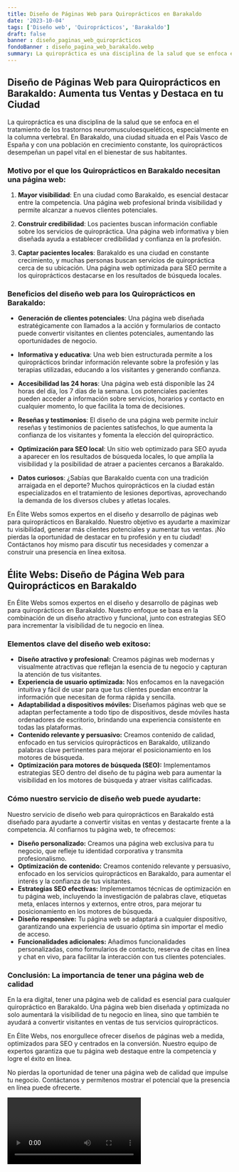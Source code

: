 ```yaml
---
title: Diseño de Páginas Web para Quiroprácticos en Barakaldo
date: '2023-10-04'
tags: ['Diseño web', 'Quiroprácticos', 'Barakaldo']
draft: false
banner : diseño_paginas_web_quiroprácticos
fondoBanner : diseño_pagina_web_barakaldo.webp
summary: La quiropráctica es una disciplina de la salud que se enfoca en el tratamiento de los trastornos neuromusculoesqueléticos, especialmente en la columna vertebral. En Barakaldo, una ciudad situada en el País Vasco de España y con una población en crecimiento constante, los quiroprácticos desempeñan un papel vital en el bienestar de sus habitantes.
---
```


## Diseño de Páginas Web para Quiroprácticos en Barakaldo: Aumenta tus Ventas y Destaca en tu Ciudad

La quiropráctica es una disciplina de la salud que se enfoca en el tratamiento de los trastornos neuromusculoesqueléticos, especialmente en la columna vertebral. En Barakaldo, una ciudad situada en el País Vasco de España y con una población en crecimiento constante, los quiroprácticos desempeñan un papel vital en el bienestar de sus habitantes.

### Motivo por el que los Quiroprácticos en Barakaldo necesitan una página web:

1. **Mayor visibilidad**: En una ciudad como Barakaldo, es esencial destacar entre la competencia. Una página web profesional brinda visibilidad y permite alcanzar a nuevos clientes potenciales.

2. **Construir credibilidad**: Los pacientes buscan información confiable sobre los servicios de quiropráctica. Una página web informativa y bien diseñada ayuda a establecer credibilidad y confianza en la profesión.

3. **Captar pacientes locales**: Barakaldo es una ciudad en constante crecimiento, y muchas personas buscan servicios de quiropráctica cerca de su ubicación. Una página web optimizada para SEO permite a los quiroprácticos destacarse en los resultados de búsqueda locales.

### Beneficios del diseño web para los Quiroprácticos en Barakaldo:

- **Generación de clientes potenciales**: Una página web diseñada estratégicamente con llamados a la acción y formularios de contacto puede convertir visitantes en clientes potenciales, aumentando las oportunidades de negocio.

- **Informativa y educativa**: Una web bien estructurada permite a los quiroprácticos brindar información relevante sobre la profesión y las terapias utilizadas, educando a los visitantes y generando confianza.

- **Accesibilidad las 24 horas**: Una página web está disponible las 24 horas del día, los 7 días de la semana. Los potenciales pacientes pueden acceder a información sobre servicios, horarios y contacto en cualquier momento, lo que facilita la toma de decisiones.

- **Reseñas y testimonios**: El diseño de una página web permite incluir reseñas y testimonios de pacientes satisfechos, lo que aumenta la confianza de los visitantes y fomenta la elección del quiropráctico.

- **Optimización para SEO local**: Un sitio web optimizado para SEO ayuda a aparecer en los resultados de búsqueda locales, lo que amplía la visibilidad y la posibilidad de atraer a pacientes cercanos a Barakaldo.

- **Datos curiosos**: ¿Sabías que Barakaldo cuenta con una tradición arraigada en el deporte? Muchos quiroprácticos en la ciudad están especializados en el tratamiento de lesiones deportivas, aprovechando la demanda de los diversos clubes y atletas locales.

En Élite Webs somos expertos en el diseño y desarrollo de páginas web para quiroprácticos en Barakaldo. Nuestro objetivo es ayudarte a maximizar tu visibilidad, generar más clientes potenciales y aumentar tus ventas. ¡No pierdas la oportunidad de destacar en tu profesión y en tu ciudad! Contáctanos hoy mismo para discutir tus necesidades y comenzar a construir una presencia en línea exitosa.

<GifSeo />

<Cta />

## Élite Webs: Diseño de Página Web para Quiroprácticos en Barakaldo

En Élite Webs somos expertos en el diseño y desarrollo de páginas web para quiroprácticos en Barakaldo. Nuestro enfoque se basa en la combinación de un diseño atractivo y funcional, junto con estrategias SEO para incrementar la visibilidad de tu negocio en línea. 

### Elementos clave del diseño web exitoso:

- **Diseño atractivo y profesional:** Creamos páginas web modernas y visualmente atractivas que reflejan la esencia de tu negocio y capturan la atención de tus visitantes.
- **Experiencia de usuario optimizada:** Nos enfocamos en la navegación intuitiva y fácil de usar para que tus clientes puedan encontrar la información que necesitan de forma rápida y sencilla.
- **Adaptabilidad a dispositivos móviles:** Diseñamos páginas web que se adaptan perfectamente a todo tipo de dispositivos, desde móviles hasta ordenadores de escritorio, brindando una experiencia consistente en todas las plataformas.
- **Contenido relevante y persuasivo:** Creamos contenido de calidad, enfocado en tus servicios quiroprácticos en Barakaldo, utilizando palabras clave pertinentes para mejorar el posicionamiento en los motores de búsqueda.
- **Optimización para motores de búsqueda (SEO):** Implementamos estrategias SEO dentro del diseño de tu página web para aumentar la visibilidad en los motores de búsqueda y atraer visitas calificadas. 

### Cómo nuestro servicio de diseño web puede ayudarte:

Nuestro servicio de diseño web para quiroprácticos en Barakaldo está diseñado para ayudarte a convertir visitas en ventas y destacarte frente a la competencia. Al confiarnos tu página web, te ofrecemos:

- **Diseño personalizado:** Creamos una página web exclusiva para tu negocio, que refleje tu identidad corporativa y transmita profesionalismo.
- **Optimización de contenido:** Creamos contenido relevante y persuasivo, enfocado en los servicios quiroprácticos en Barakaldo, para aumentar el interés y la confianza de tus visitantes.
- **Estrategias SEO efectivas:** Implementamos técnicas de optimización en tu página web, incluyendo la investigación de palabras clave, etiquetas meta, enlaces internos y externos, entre otros, para mejorar tu posicionamiento en los motores de búsqueda.
- **Diseño responsive:** Tu página web se adaptará a cualquier dispositivo, garantizando una experiencia de usuario óptima sin importar el medio de acceso.
- **Funcionalidades adicionales:** Añadimos funcionalidades personalizadas, como formularios de contacto, reserva de citas en línea y chat en vivo, para facilitar la interacción con tus clientes potenciales.

### Conclusión: La importancia de tener una página web de calidad

En la era digital, tener una página web de calidad es esencial para cualquier quiropráctico en Barakaldo. Una página web bien diseñada y optimizada no solo aumentará la visibilidad de tu negocio en línea, sino que también te ayudará a convertir visitantes en ventas de tus servicios quiroprácticos.

En Élite Webs, nos enorgullece ofrecer diseños de páginas web a medida, optimizados para SEO y centrados en la conversión. Nuestro equipo de expertos garantiza que tu página web destaque entre la competencia y logre el éxito en línea.

No pierdas la oportunidad de tener una página web de calidad que impulse tu negocio. Contáctanos y permítenos mostrar el potencial que la presencia en línea puede ofrecerte.

<Video />

<CtaBot job='Quiroprácticos' city='Barakaldo'/>

<Gmaps query='Barakaldo+españa+maps' />